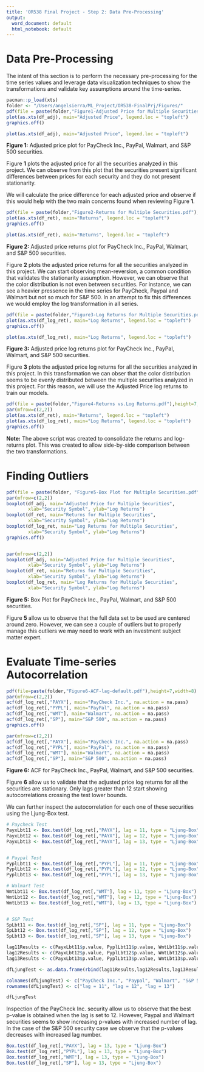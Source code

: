 ```yaml
---
title: 'OR538 Final Project - Step 2: Data Pre-Processing'
output:
  word_document: default
  html_notebook: default
---
```


# Data Pre-Processing

The intent of this section is to perform the necessary pre-processing for the time series values and leverage data visualization techniques to show the transformations and validate key assumptions around the time-series.

```r
pacman::p_load(xts)
folder <- "/Users/angelsierra/ML_Project/OR538-FinalPrj/Figures/"
pdf(file = paste(folder,"Figure1-Adjusted Price for Multiple Securities.pdf"),height=7,width=8)
plot(as.xts(df_adj), main="Adjusted Price", legend.loc = "topleft")
graphics.off()

plot(as.xts(df_adj), main="Adjusted Price", legend.loc = "topleft")
```
**Figure 1:** Adjusted price plot for PayCheck Inc., PayPal, Walmart, and S&P 500 securities.

Figure **1** plots the adjusted price for all the securities analyzed in this project. We can observe from this plot that the securities present significant differences between prices for each security and they do not present stationarity. 

We will calculate the price difference for each adjusted price and observe if this would help with the two main concerns found when reviewing Figure **1**.

```r
pdf(file = paste(folder,"Figure2-Returns for Multiple Securities.pdf"),height=7,width=8)
plot(as.xts(df_ret), main="Returns", legend.loc = "topleft")
graphics.off()

plot(as.xts(df_ret), main="Returns", legend.loc = "topleft")
```
**Figure 2:** Adjusted price returns plot for PayCheck Inc., PayPal, Walmart, and S&P 500 securities.

Figure **2** plots the adjusted price returns for all the securities analyzed in this project. We can start observing mean-reversion, a common condition that validates the stationarity assumption. However, we can observe that the color distribution is not even between securities. For instance, we can see a heavier pressence in the time series for PayCheck, Paypal and Walmart but not so much for S&P 500. In an attempt to fix this differences we would employ the log transformation in all series.

```r
pdf(file = paste(folder,"Figure3-Log Returns for Multiple Securities.pdf"),height=7,width=8)
plot(as.xts(df_log_ret), main="Log Returns", legend.loc = "topleft")
graphics.off()

plot(as.xts(df_log_ret), main="Log Returns", legend.loc = "topleft")
```
**Figure 3:** Adjusted price log returns plot for PayCheck Inc., PayPal, Walmart, and S&P 500 securities.

Figure **3** plots the adjusted price log returns for all the securities analyzed in this project. In this transformation we can obser that the color distribution seems to be evenly distributed between the multiple securities analyzed in this project. For this reason, we will use the Adjusted Price log returns to train our models. 


```r
pdf(file = paste(folder,"Figure4-Returns vs.Log Returns.pdf"),height=7,width=8)
par(mfrow=c(2,2))
plot(as.xts(df_ret), main="Returns", legend.loc = "topleft")
plot(as.xts(df_log_ret), main="Log Returns", legend.loc = "topleft")
graphics.off()
```
**Note:** The above script was created to consolidate the returns and log-returns plot. This was created to allow side-by-side comparison between the two transformations.


# Finding Outliers

```r
pdf(file = paste(folder, "Figure5-Box Plot for Multiple Securities.pdf"), height=7,width=8)
par(mfrow=c(2,2))
boxplot(df_adj, main="Adjusted Price for Multiple Securities",
        xlab="Security Symbol", ylab="Log Returns")
boxplot(df_ret, main="Returns for Multiple Securities",
        xlab="Security Symbol", ylab="Log Returns")
boxplot(df_log_ret, main="Log Returns for Multiple Securities",
        xlab="Security Symbol", ylab="Log Returns")
graphics.off()


par(mfrow=c(2,2))
boxplot(df_adj, main="Adjusted Price for Multiple Securities",
        xlab="Security Symbol", ylab="Log Returns")
boxplot(df_ret, main="Returns for Multiple Securities",
        xlab="Security Symbol", ylab="Log Returns")
boxplot(df_log_ret, main="Log Returns for Multiple Securities",
        xlab="Security Symbol", ylab="Log Returns")
```
**Figure 5:** Box Plot for PayCheck Inc., PayPal, Walmart, and S&P 500 securities.

Figure **5** allow us to observe that the full data set to be used are centered around zero. However, we can see a couple of outliers but to properly manage this outliers we may need to work with an investment subject matter expert.


# Evaluate Time-series Autocorrelation

```r
pdf(file=paste(folder,"Figure6-ACF-lag-default.pdf"),height=7,width=8)
par(mfrow=c(2,2))
acf(df_log_ret[,"PAYX"], main="PayCheck Inc.", na.action = na.pass)
acf(df_log_ret[,"PYPL"], main="PayPal", na.action = na.pass)
acf(df_log_ret[,"WMT"], main="Walmart", na.action = na.pass)
acf(df_log_ret[,"SP"], main="S&P 500", na.action = na.pass)
graphics.off()

par(mfrow=c(2,2))
acf(df_log_ret[,"PAYX"], main="PayCheck Inc.", na.action = na.pass)
acf(df_log_ret[,"PYPL"], main="PayPal", na.action = na.pass)
acf(df_log_ret[,"WMT"], main="Walmart", na.action = na.pass)
acf(df_log_ret[,"SP"], main="S&P 500", na.action = na.pass)
```
**Figure 6:** ACF for PayCheck Inc., PayPal, Walmart, and S&P 500 securities.

Figure **6** allow us to validate that the adjusted price log returns for all the securities are stationary. Only lags greater than 12 start showing autocorrelations crossing the test lower bounds. 

We can further inspect the autocorrelation for each one of these securities using the Ljung-Box test.

```r
# Paycheck Test
PayxLbt11 <- Box.test(df_log_ret[,"PAYX"], lag = 11, type = "Ljung-Box")
PayxLbt12 <- Box.test(df_log_ret[,"PAYX"], lag = 12, type = "Ljung-Box")
PayxLbt13 <- Box.test(df_log_ret[,"PAYX"], lag = 13, type = "Ljung-Box")


# Paypal Test
PyplLbt11 <- Box.test(df_log_ret[,"PYPL"], lag = 11, type = "Ljung-Box")
PyplLbt12 <- Box.test(df_log_ret[,"PYPL"], lag = 12, type = "Ljung-Box")
PyplLbt13 <- Box.test(df_log_ret[,"PYPL"], lag = 13, type = "Ljung-Box")

# Walmart Test
WmtLbt11 <- Box.test(df_log_ret[,"WMT"], lag = 11, type = "Ljung-Box")
WmtLbt12 <- Box.test(df_log_ret[,"WMT"], lag = 12, type = "Ljung-Box")
WmtLbt13 <- Box.test(df_log_ret[,"WMT"], lag = 13, type = "Ljung-Box")


# S&P Test
SpLbt11 <- Box.test(df_log_ret[,"SP"], lag = 11, type = "Ljung-Box")
SpLbt12 <- Box.test(df_log_ret[,"SP"], lag = 12, type = "Ljung-Box")
SpLbt13 <- Box.test(df_log_ret[,"SP"], lag = 13, type = "Ljung-Box")

lag11Results <- c(PayxLbt11$p.value, PyplLbt11$p.value, WmtLbt11$p.value, SpLbt11$p.value)
lag12Results <- c(PayxLbt12$p.value, PyplLbt12$p.value, WmtLbt12$p.value, SpLbt12$p.value)
lag13Results <- c(PayxLbt13$p.value, PyplLbt13$p.value, WmtLbt13$p.value, SpLbt13$p.value)

dfLjungTest <- as.data.frame(rbind(lag11Results,lag12Results,lag13Results))

colnames(dfLjungTest) <- c("PayCheck Inc.", "Paypal", "Walmart", "S&P 500")
rownames(dfLjungTest) <- c("lag = 11", "lag = 12", "lag = 13")

dfLjungTest
```

Inspection of the PayCheck Inc. security allow us to observe that the best p-value is obtained when the lag is set to 12. However, Paypal and Walmart securities seems to show increasing p-values with increased number of lag. In the case of the S&P 500 security case we observe that the p-values decreases with increased lag number.

```r
Box.test(df_log_ret[,"PAYX"], lag = 13, type = "Ljung-Box")
Box.test(df_log_ret[,"PYPL"], lag = 13, type = "Ljung-Box")
Box.test(df_log_ret[,"WMT"], lag = 13, type = "Ljung-Box")
Box.test(df_log_ret[,"SP"], lag = 13, type = "Ljung-Box")
```
